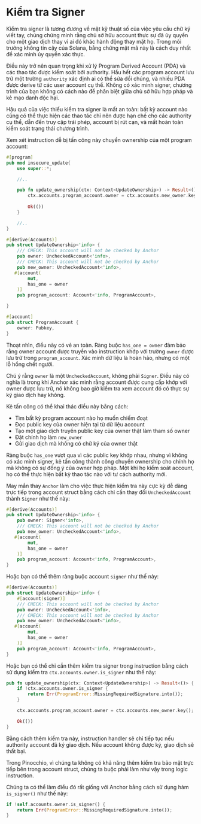 
# Kiểm tra Signer

Kiểm tra signer là tương đương về mặt kỹ thuật số của việc yêu cầu chữ ký viết tay, chúng chứng minh rằng chủ sở hữu account thực sự đã ủy quyền cho một giao dịch thay vì ai đó khác hành động thay mặt họ. Trong môi trường không tin cậy của Solana, bằng chứng mật mã này là cách duy nhất để xác minh ủy quyền xác thực.

Điều này trở nên quan trọng khi xử lý Program Derived Account (PDA) và các thao tác được kiểm soát bởi authority. Hầu hết các program account lưu trữ một trường `authority` xác định ai có thể sửa đổi chúng, và nhiều PDA được derive từ các user account cụ thể. Không có xác minh signer, chương trình của bạn không có cách nào để phân biệt giữa chủ sở hữu hợp pháp và kẻ mạo danh độc hại.

Hậu quả của việc thiếu kiểm tra signer là mất an toàn: bất kỳ account nào cũng có thể thực hiện các thao tác chỉ nên được hạn chế cho các authority cụ thể, dẫn đến truy cập trái phép, account bị rút cạn, và mất hoàn toàn kiểm soát trạng thái chương trình.

<ArticleSection name="Anchor" id="anchor" level="h2" />

Xem xét instruction dễ bị tấn công này chuyển ownership của một program account:

```rust
#[program]
pub mod insecure_update{
    use super::*;

    //..

    pub fn update_ownership(ctx: Context<UpdateOwnership>) -> Result<()> {
        ctx.accounts.program_account.owner = ctx.accounts.new_owner.key();
    
        Ok(())
    }

    //..
}

#[derive(Accounts)]
pub struct UpdateOwnership<'info> {
    /// CHECK: This account will not be checked by Anchor
    pub owner: UncheckedAccount<'info>,
    /// CHECK: This account will not be checked by Anchor
    pub new_owner: UncheckedAccount<'info>,
   #[account(
        mut,
        has_one = owner
    )]
    pub program_account: Account<'info, ProgramAccount>,

}

#[account]
pub struct ProgramAccount {
    owner: Pubkey,
}
```

Thoạt nhìn, điều này có vẻ an toàn. Ràng buộc `has_one = owner` đảm bảo rằng owner account được truyền vào instruction khớp với trường `owner` được lưu trữ trong `program_account`. Xác minh dữ liệu là hoàn hảo, nhưng có một lỗ hổng chết người.

Chú ý rằng `owner` là một `UncheckedAccount`, không phải `Signer`. Điều này có nghĩa là trong khi Anchor xác minh rằng account được cung cấp khớp với owner được lưu trữ, nó không bao giờ kiểm tra xem account đó có thực sự ký giao dịch hay không.

Kẻ tấn công có thể khai thác điều này bằng cách:
- Tìm bất kỳ program account nào họ muốn chiếm đoạt
- Đọc public key của owner hiện tại từ dữ liệu account
- Tạo một giao dịch truyền public key của owner thật làm tham số owner
- Đặt chính họ làm `new_owner`
- Gửi giao dịch mà không có chữ ký của owner thật

Ràng buộc `has_one` vượt qua vì các public key khớp nhau, nhưng vì không có xác minh signer, kẻ tấn công thành công chuyển ownership cho chính họ mà không có sự đồng ý của owner hợp pháp. Một khi họ kiểm soát account, họ có thể thực hiện bất kỳ thao tác nào với tư cách authority mới.

May mắn thay `Anchor` làm cho việc thực hiện kiểm tra này cực kỳ dễ dàng trực tiếp trong account struct bằng cách chỉ cần thay đổi `UncheckedAccount` thành `Signer` như thế này:

```rust
#[derive(Accounts)]
pub struct UpdateOwnership<'info> {
    pub owner: Signer<'info>,
    /// CHECK: This account will not be checked by Anchor
    pub new_owner: UncheckedAccount<'info>,
   #[account(
        mut,
        has_one = owner
    )]
    pub program_account: Account<'info, ProgramAccount>,
}
```

Hoặc bạn có thể thêm ràng buộc account `signer` như thế này:

```rust
#[derive(Accounts)]
pub struct UpdateOwnership<'info> {
    #[account(signer)]
    /// CHECK: This account will not be checked by Anchor
    pub owner: UncheckedAccount<'info>,
    /// CHECK: This account will not be checked by Anchor
    pub new_owner: UncheckedAccount<'info>,
   #[account(
        mut,
        has_one = owner
    )]
    pub program_account: Account<'info, ProgramAccount>,
}
```

Hoặc bạn có thể chỉ cần thêm kiểm tra signer trong instruction bằng cách sử dụng kiểm tra `ctx.accounts.owner.is_signer` như thế này:

```rust
pub fn update_ownership(ctx: Context<UpdateOwnership>) -> Result<()> {
    if !ctx.accounts.owner.is_signer {
        return Err(ProgramError::MissingRequiredSignature.into());
    }

    ctx.accounts.program_account.owner = ctx.accounts.new_owner.key();

    Ok(())
}
```

Bằng cách thêm kiểm tra này, instruction handler sẽ chỉ tiếp tục nếu authority account đã ký giao dịch. Nếu account không được ký, giao dịch sẽ thất bại.

<ArticleSection name="Pinocchio" id="pinocchio" level="h2" />

Trong Pinocchio, vì chúng ta không có khả năng thêm kiểm tra bảo mật trực tiếp bên trong account struct, chúng ta buộc phải làm như vậy trong logic instruction.

Chúng ta có thể làm điều đó rất giống với Anchor bằng cách sử dụng hàm `is_signer()` như thế này:

```rust
if !self.accounts.owner.is_signer() {
    return Err(ProgramError::MissingRequiredSignature.into());
}
```





